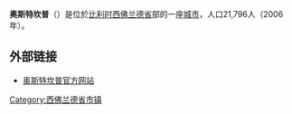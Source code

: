 {{Unreferenced|time=2018-08-17T13:36:28+00:00}}
'''奥斯特坎普'''（{{lang-nl|Oostkamp}}）是位於[[比利时|比利时]][[西佛兰德省|西佛兰德省]]部的一座[[城市|城市]]，人口21,796人（2006年）。

==外部链接==
*[http://www.oostkamp.be/ 奥斯特坎普官方网站] {{Wayback|url=http://www.oostkamp.be/ |date=20201201060658 }}

{{西佛兰德省市区}}

{{DEFAULTSORT:Oostkamp}}
{{Belgium-geo-stub}}

[[Category:西佛兰德省市镇|Category:西佛兰德省市镇]]